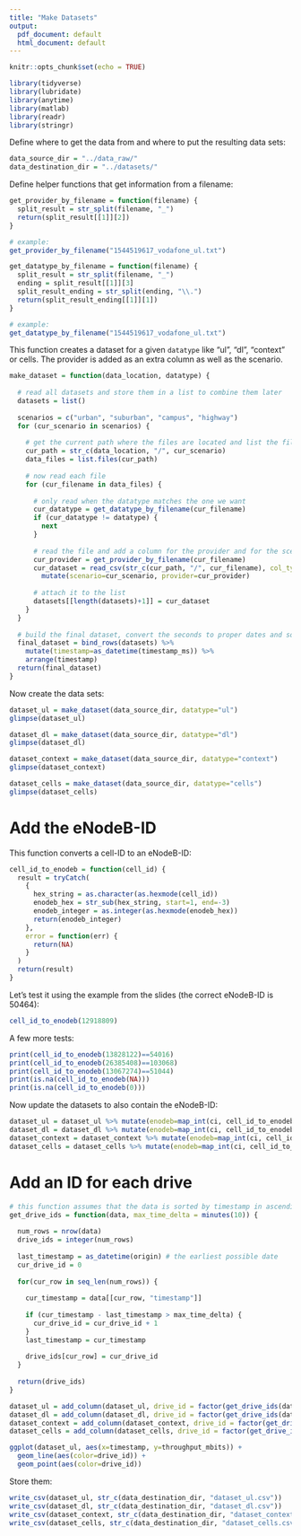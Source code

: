 ```yaml
---
title: "Make Datasets"
output:
  pdf_document: default
  html_document: default
---
```


```r
knitr::opts_chunk$set(echo = TRUE)
```

```r
library(tidyverse)
library(lubridate)
library(anytime)
library(matlab)
library(readr)
library(stringr)

```

Define where to get the data from and where to put the resulting data sets:
```r
data_source_dir = "../data_raw/"
data_destination_dir = "../datasets/"
```

Define helper functions that get information from a filename:
```r
get_provider_by_filename = function(filename) {
  split_result = str_split(filename, "_")
  return(split_result[[1]][2])
}

# example:
get_provider_by_filename("1544519617_vodafone_ul.txt")
```

```r
get_datatype_by_filename = function(filename) {
  split_result = str_split(filename, "_")
  ending = split_result[[1]][3]
  split_result_ending = str_split(ending, "\\.")
  return(split_result_ending[[1]][1])
}

# example:
get_datatype_by_filename("1544519617_vodafone_ul.txt")
```

This function creates a dataset for a given `datatype` like "ul", "dl", "context" or cells.
The provider is added as an extra column as well as the scenario.
```r
make_dataset = function(data_location, datatype) {
  
  # read all datasets and store them in a list to combine them later
  datasets = list()
  
  scenarios = c("urban", "suburban", "campus", "highway")
  for (cur_scenario in scenarios) {
    
    # get the current path where the files are located and list the files
    cur_path = str_c(data_location, "/", cur_scenario)
    data_files = list.files(cur_path)
    
    # now read each file
    for (cur_filename in data_files) {
      
      # only read when the datatype matches the one we want
      cur_datatype = get_datatype_by_filename(cur_filename)
      if (cur_datatype != datatype) {
        next
      }
      
      # read the file and add a column for the provider and for the scenario
      cur_provider = get_provider_by_filename(cur_filename)
      cur_dataset = read_csv(str_c(cur_path, "/", cur_filename), col_type=cols()) %>%
        mutate(scenario=cur_scenario, provider=cur_provider)
      
      # attach it to the list
      datasets[[length(datasets)+1]] = cur_dataset
    }
  }
  
  # build the final dataset, convert the seconds to proper dates and sort by time
  final_dataset = bind_rows(datasets) %>% 
    mutate(timestamp=as_datetime(timestamp_ms)) %>% 
    arrange(timestamp)
  return(final_dataset)
}
```

Now create the data sets:
```r
dataset_ul = make_dataset(data_source_dir, datatype="ul")
glimpse(dataset_ul)
```

```r
dataset_dl = make_dataset(data_source_dir, datatype="dl")
glimpse(dataset_dl)
```

```r
dataset_context = make_dataset(data_source_dir, datatype="context")
glimpse(dataset_context)
```

```r
dataset_cells = make_dataset(data_source_dir, datatype="cells")
glimpse(dataset_cells)
```

# Add the eNodeB-ID

This function converts a cell-ID to an eNodeB-ID:
```r
cell_id_to_enodeb = function(cell_id) {
  result = tryCatch(
    {
      hex_string = as.character(as.hexmode(cell_id))
      enodeb_hex = str_sub(hex_string, start=1, end=-3)
      enodeb_integer = as.integer(as.hexmode(enodeb_hex))
      return(enodeb_integer)
    },
    error = function(err) {
      return(NA)
    }
  )
  return(result)
}
```

Let's test it using the example from the slides (the correct eNodeB-ID is 50464):
```r
cell_id_to_enodeb(12918809)
```

A few more tests:
```r
print(cell_id_to_enodeb(13828122)==54016)
print(cell_id_to_enodeb(26385408)==103068)
print(cell_id_to_enodeb(13067274)==51044)
print(is.na(cell_id_to_enodeb(NA)))
print(is.na(cell_id_to_enodeb(0)))
```

Now update the datasets to also contain the eNodeB-ID:
```r
dataset_ul = dataset_ul %>% mutate(enodeb=map_int(ci, cell_id_to_enodeb))
dataset_dl = dataset_dl %>% mutate(enodeb=map_int(ci, cell_id_to_enodeb))
dataset_context = dataset_context %>% mutate(enodeb=map_int(ci, cell_id_to_enodeb))
dataset_cells = dataset_cells %>% mutate(enodeb=map_int(ci, cell_id_to_enodeb))
```

# Add an ID for each drive

```r
# this function assumes that the data is sorted by timestamp in ascending order
get_drive_ids = function(data, max_time_delta = minutes(10)) {
  
  num_rows = nrow(data)
  drive_ids = integer(num_rows)
  
  last_timestamp = as_datetime(origin) # the earliest possible date
  cur_drive_id = 0
  
  for(cur_row in seq_len(num_rows)) {
    
    cur_timestamp = data[[cur_row, "timestamp"]]
    
    if (cur_timestamp - last_timestamp > max_time_delta) {
      cur_drive_id = cur_drive_id + 1
    }
    last_timestamp = cur_timestamp
    
    drive_ids[cur_row] = cur_drive_id
  }
  
  return(drive_ids)
}
```

```r
dataset_ul = add_column(dataset_ul, drive_id = factor(get_drive_ids(dataset_ul)))
dataset_dl = add_column(dataset_dl, drive_id = factor(get_drive_ids(dataset_dl)))
dataset_context = add_column(dataset_context, drive_id = factor(get_drive_ids(dataset_context)))
dataset_cells = add_column(dataset_cells, drive_id = factor(get_drive_ids(dataset_cells)))
```

```r
ggplot(dataset_ul, aes(x=timestamp, y=throughput_mbits)) +
  geom_line(aes(color=drive_id)) +
  geom_point(aes(color=drive_id))
```

Store them:
```r
write_csv(dataset_ul, str_c(data_destination_dir, "dataset_ul.csv"))
write_csv(dataset_dl, str_c(data_destination_dir, "dataset_dl.csv"))
write_csv(dataset_context, str_c(data_destination_dir, "dataset_context.csv"))
write_csv(dataset_cells, str_c(data_destination_dir, "dataset_cells.csv"))
```

